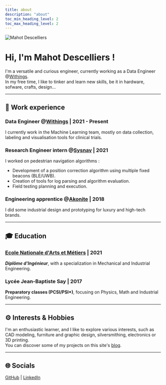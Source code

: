 ```yaml
---
title: about
description: "about"
toc_min_heading_level: 2
toc_max_heading_level: 2
---
```


<div style={{ display: "flex", flexDirection: "row", alignItems: "center" }}>
  <img
    src="https://github.com/mahotd.png"
    alt="Mahot Descelliers"
    style={{
      width: "85px",
      margin: "0 16px 16px 0",
      borderRadius: "50%",
      backgroundImage: "linear-gradient(135deg, #21d4fd, #b721ff)",
      padding: "3px",
    }}
  />
  <div>
    <h1>Hi, I'm Mahot Descelliers !</h1>
  </div>
</div>

I'm a versatile and curious engineer, currently working as a Data Engineer @[Withings](https://withings.com).<br/>
In my free time, I like to tinker and learn new skills, be it in hardware, sofware, crafts, design...

---

## 🎒 **Work experience**

### Data Engineer @[Withings](https://withings.com) | 2021 - Present

I currently work in the Machine Learning team, mostly on data collection, labeling and visualisation tools for clinical trials.

### Research Engineer intern @[Sysnav](https://www.sysnav.fr/) | 2021

I worked on pedestrian navigation algorithms :

- Development of a position correction algorithm using multiple fixed beacons (BLE/UWB).
- Creation of tools for log parsing and algorithm evaluation.
- Field testing planning and execution.

### Engineering apprentice @[Akonite](https://www.akonite.com/) | 2018

I did some industrial design and prototyping for luxury and high-tech brands.

---

## 🎓 **Education**

### [Ecole Nationale d'Arts et Métiers](https://artsetmetiers.fr/en) | 2021

**_Diplôme d'Ingénieur_**, with a specialization in Mechanical and Industrial Engineering.

### Lycée Jean-Baptiste Say | 2017

**Preparatory classes (PCSI/PSI\*)**, focusing on Physics, Math and Industrial Engineering.

---

## ⚙️ **Interests & Hobbies**

I'm an enthusiastic learner, and I like to explore various interests, such as CAD modeling,
furniture and graphic design, silversmithing, electronics or 3D printing.<br/>
You can discover some of my projects on this site's [blog](/).

---

## 🌐 **Socials**

[GitHub](https://github.com/mahotd) | [LinkedIn](https://www.linkedin.com/in/mahot-descelliers/)
